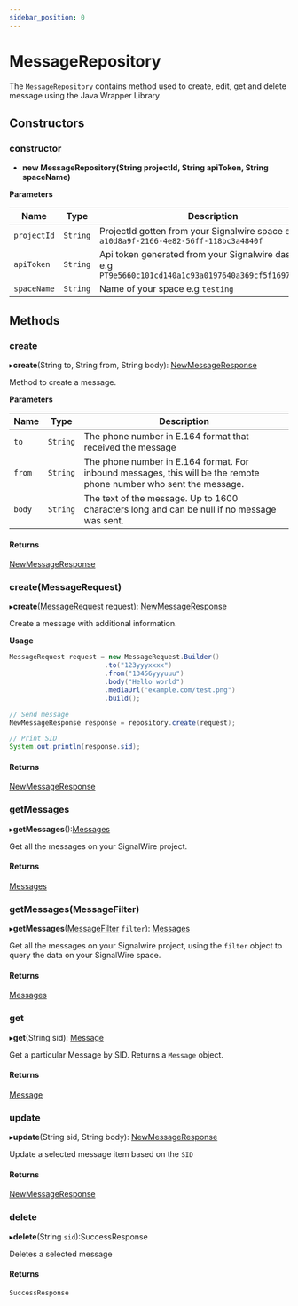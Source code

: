 ```yaml
---
sidebar_position: 0
---
```


# MessageRepository

The `MessageRepository` contains method used to create, edit, get and delete message using the Java Wrapper Library

## Constructors

### constructor

- **new MessageRepository(String projectId, String apiToken, String spaceName)**

**Parameters**

| Name | Type | Description |
| ---- | ---- | ----------- |
| `projectId` | `String` | ProjectId gotten from your Signalwire space e.g `a10d8a9f-2166-4e82-56ff-118bc3a4840f` |
| `apiToken` | `String` | Api token generated from your Signalwire dashboard e.g `PT9e5660c101cd140a1c93a0197640a369cf5f16975a0079c9`|
| `spaceName` | `String` | Name of your space e.g `testing` |

## Methods

### create

▸**create**(String to, String from, String body): [NewMessageResponse](java/reference/messaging/classes/NewMessageResponse.mdx)

Method to create a message.

**Parameters**

|Name|Type|Description|
| --- | --- | ---|
| `to` | `String` | The phone number in E.164 format that received the message |
| `from` | `String` | The phone number in E.164 format. For inbound messages, this will be the remote phone number who sent the message. |
| `body` | `String` | The text of the message. Up to 1600 characters long and can be null if no message was sent. |

#### Returns
[NewMessageResponse](java/reference/messaging/classes/NewMessageResponse.mdx)

### create(MessageRequest)

▸**create**([MessageRequest](java/reference/messaging/classes/MessageRequest.mdx) request): [NewMessageResponse](java/reference/messaging/classes/NewMessageResponse.mdx)

Create a message with additional information.

**Usage**

```java
MessageRequest request = new MessageRequest.Builder()
                        .to("123yyyxxxx")
                        .from("13456yyyuuu")
                        .body("Hello world")
                        .mediaUrl("example.com/test.png")
                        .build();

// Send message
NewMessageResponse response = repository.create(request);

// Print SID
System.out.println(response.sid);
```

#### Returns
[NewMessageResponse](java/reference/messaging/classes/NewMessageResponse.mdx)

### getMessages

▸**getMessages**():[Messages](java/reference/messaging/classes/Messages.mdx)

Get all the messages on your SignalWire project.

#### Returns
[Messages](java/reference/messaging/classes/Messages.mdx)

### getMessages(MessageFilter)

▸**getMessages**([MessageFilter](java/reference/messaging/classes/MessageFilter.mdx) `filter`): [Messages](java/reference/messaging/classes/Messages.mdx)

Get all the messages on your Signalwire project, using the `filter` object to query the data on your SignalWire space.

#### Returns
[Messages](java/reference/messaging/classes/Messages.mdx)

### get

▸**get**(String sid): [Message](java/reference/messaging/classes/Message.mdx)

Get a particular Message by SID. Returns a `Message` object.

#### Returns
[Message](java/reference/messaging/classes/Message.mdx)

### update

▸**update**(String sid, String body): [NewMessageResponse](java/reference/messaging/classes/NewMessageResponse.mdx)

Update a selected message item based on the `SID`

#### Returns
[NewMessageResponse](java/reference/messaging/classes/NewMessageResponse.mdx)

### delete

▸**delete**(String `sid`):SuccessResponse

Deletes a selected message

#### Returns
`SuccessResponse`





